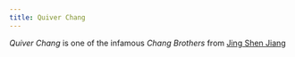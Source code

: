 ```yaml
---
title: Quiver Chang
---
```


<Stub />

*Quiver Chang* is one of the infamous *Chang Brothers* from [Jing Shen Jiang](/locations/jing-shen-jiang/)
